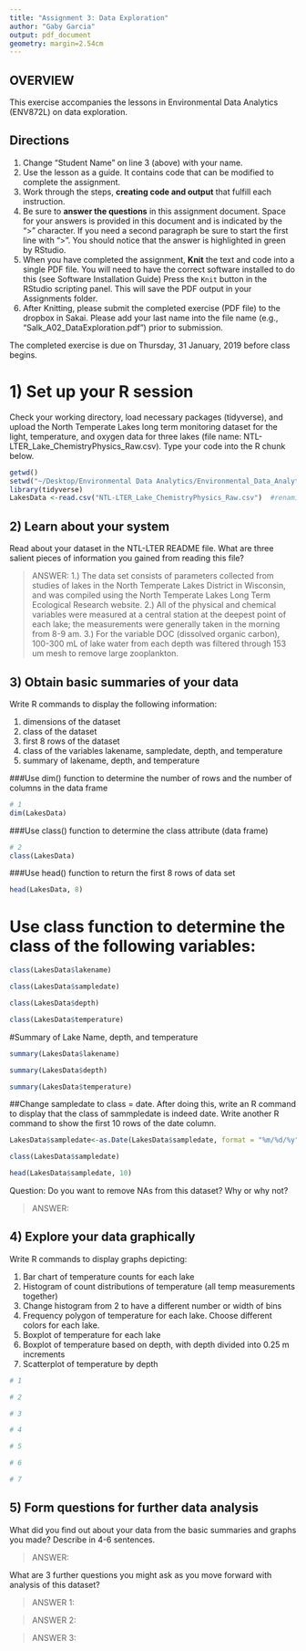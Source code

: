 ```yaml
---
title: "Assignment 3: Data Exploration"
author: "Gaby Garcia"
output: pdf_document
geometry: margin=2.54cm
---
```


## OVERVIEW

This exercise accompanies the lessons in Environmental Data Analytics (ENV872L) on data exploration. 

## Directions
1. Change "Student Name" on line 3 (above) with your name.
2. Use the lesson as a guide. It contains code that can be modified to complete the assignment.
3. Work through the steps, **creating code and output** that fulfill each instruction.
4. Be sure to **answer the questions** in this assignment document.
Space for your answers is provided in this document and is indicated by the ">" character.
If you need a second paragraph be sure to start the first line with ">".
You should notice that the answer is highlighted in green by RStudio. 
6. When you have completed the assignment, **Knit** the text and code into a single PDF file.
You will need to have the correct software installed to do this (see Software Installation Guide)
Press the `Knit` button in the RStudio scripting panel.
This will save the PDF output in your Assignments folder.
8. After Knitting, please submit the completed exercise (PDF file) to the dropbox in Sakai. Please add your last name into the file name (e.g., "Salk_A02_DataExploration.pdf") prior to submission.

The completed exercise is due on Thursday, 31 January, 2019 before class begins.

# 1) Set up your R session

Check your working directory, load necessary packages (tidyverse), and upload the North Temperate Lakes long term monitoring dataset for the light, temperature, and oxygen data for three lakes (file name: NTL-LTER_Lake_ChemistryPhysics_Raw.csv). Type your code into the R chunk below.
```r
getwd()
setwd("~/Desktop/Environmental Data Analytics/Environmental_Data_Analytics/Data/Raw")
library(tidyverse)
LakesData <-read.csv("NTL-LTER_Lake_ChemistryPhysics_Raw.csv")  #renaming data frame to make it easier to code
```

## 2) Learn about your system

Read about your dataset in the NTL-LTER README file. What are three salient pieces of information you gained from reading this file?

> ANSWER: 
1.) The data set consists of parameters collected from studies of lakes in the North Temperate Lakes District in Wisconsin, and was compiled using the North Temperate Lakes Long Term Ecological Research website. 
2.) All of the physical and chemical variables were measured at a central station at the deepest point of each lake; the measurements were generally taken in the morning from 8-9 am.
3.) For the variable DOC (dissolved organic carbon), 100-300 mL of lake water from each depth was filtered through 153 um mesh to remove large zooplankton. 


## 3) Obtain basic summaries of your data

Write R commands to display the following information: 

1. dimensions of the dataset
2. class of the dataset
3. first 8 rows of the dataset
4. class of the variables lakename, sampledate, depth, and temperature
5. summary of lakename, depth, and temperature



###Use dim() function to determine the number of rows and the number of columns in the data frame
```r
# 1  
dim(LakesData)

```

###Use class() function to determine the class attribute (data frame)
```r
# 2
class(LakesData)
```


###Use head() function to return the first 8 rows of data set
```r
head(LakesData, 8)
```

# Use class function to determine the class of the following variables:
```r
class(LakesData$lakename)
```

```r
class(LakesData$sampledate)
```

```r
class(LakesData$depth)
```


```r
class(LakesData$temperature)
```

#Summary of Lake Name, depth, and temperature
```r
summary(LakesData$lakename)
```

```r
summary(LakesData$depth)
```

```r
summary(LakesData$temperature)
```


##Change sampledate to class = date. After doing this, write an R command to display that the class of sammpledate is indeed date. Write another R command to show the first 10 rows of the date column. 

```r
LakesData$sampledate<-as.Date(LakesData$sampledate, format = "%m/%d/%y") 
```

```r
class(LakesData$sampledate)
```

```r
head(LakesData$sampledate, 10)
```


Question: Do you want to remove NAs from this dataset? Why or why not?

> ANSWER: 


## 4) Explore your data graphically

Write R commands to display graphs depicting: 

1. Bar chart of temperature counts for each lake
2. Histogram of count distributions of temperature (all temp measurements together)
3. Change histogram from 2 to have a different number or width of bins
4. Frequency polygon of temperature for each lake. Choose different colors for each lake.
5. Boxplot of temperature for each lake
6. Boxplot of temperature based on depth, with depth divided into 0.25 m increments
7. Scatterplot of temperature by depth

```r
# 1

# 2

# 3

# 4

# 5

# 6

# 7 

```
## 5) Form questions for further data analysis

What did you find out about your data from the basic summaries and graphs you made? Describe in 4-6 sentences.

> ANSWER: 

What are 3 further questions you might ask as you move forward with  analysis of this dataset?

> ANSWER 1: 

> ANSWER 2: 

> ANSWER 3: 
